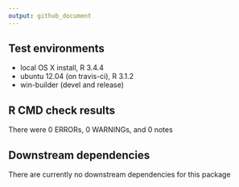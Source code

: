 ```yaml
---
output: github_document
---
```

## Test environments
* local OS X install, R 3.4.4
* ubuntu 12.04 (on travis-ci), R 3.1.2
* win-builder (devel and release)

## R CMD check results
There were 0 ERRORs, 0 WARNINGs, and 0 notes


## Downstream dependencies
There are currently no downstream dependencies for this package

